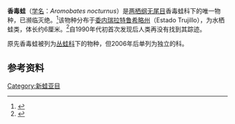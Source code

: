{{NoteTA|G1=LS}}
{{Speciesbox
| name = 香毒蛙
| status = CR 
| status_system = IUCN3.1
| trend = down
| genus = Aromobates
| species = nocturnus
| authority = Myers, Paolillo O., and Daly, 1991
}}
'''香毒蛙'''（[[学名|学名]]：''Aromobates nocturnus''）是[[两栖纲|两栖纲]][[无尾目|无尾目]]香毒蛙科下的唯一物种，已濒临灭绝。<ref>{{Cite web |url=http://www.learnanimals.com/skunk-frog/ |title=Skunk Frog |accessdate=2011-07-22 |archive-date=2011-07-19 |archive-url=https://web.archive.org/web/20110719015814/http://www.learnanimals.com/skunk-frog/ |dead-url=no }}</ref>该物种分布于[[委内瑞拉|委内瑞拉]][[特鲁希略州|特鲁希略州]]（Estado Trujillo），为水栖蛙类，体长约6厘米。<ref name="pough">{{cite book|isbn=0131008498|pages=92|author=F. Harvey Pough ...|year=2004|publisher=Pearson/Prentice Hall|location=Upper Saddle River, NJ|title=Herpetology}}</ref>自1990年代初首次发现后人类再没有找到其踪迹。

原先香毒蛙被列为[[丛蛙科|丛蛙科]]下的物种，但2006年后单列为独立的科。

== 参考资料 ==
{{reflist}}

{{无尾目}}
{{Taxonbar|from=Q2671362}}

[[Category:新蛙亚目|Category:新蛙亚目]]


{{Amphibian-stub}}